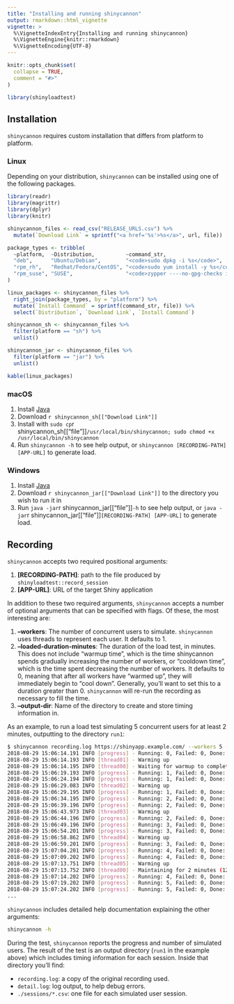 ```yaml
---
title: "Installing and running shinycannon"
output: rmarkdown::html_vignette
vignette: >
  %\VignetteIndexEntry{Installing and running shinycannon}
  %\VignetteEngine{knitr::rmarkdown}
  %\VignetteEncoding{UTF-8}
---
```


```r
knitr::opts_chunk$set(
  collapse = TRUE,
  comment = "#>"
)
```

```r
library(shinyloadtest)
```

## Installation

`shinycannon` requires custom installation that differs from platform to platform.

### Linux

Depending on your distribution, `shinycannon` can be installed using one of the following packages.

```r
library(readr)
library(magrittr)
library(dplyr)
library(knitr)

shinycannon_files <- read_csv("RELEASE_URLS.csv") %>%
  mutate(`Download Link` = sprintf("<a href='%s'>%s</a>", url, file))

package_types <- tribble(
  ~platform,  ~Distribution,          ~command_str,
  "deb",      "Ubuntu/Debian",        "<code>sudo dpkg -i %s</code>",
  "rpm_rh",   "Redhat/Fedora/CentOS", "<code>sudo yum install -y %s</code>",
  "rpm_suse", "SUSE",                 "<code>zypper ----no-gpg-checks install -y %s</code>"
)

linux_packages <- shinycannon_files %>%
  right_join(package_types, by = "platform") %>%
  mutate(`Install Command` = sprintf(command_str, file)) %>%
  select(`Distribution`, `Download Link`, `Install Command`)

shinycannon_sh <- shinycannon_files %>%
  filter(platform == "sh") %>%
  unlist()

shinycannon_jar <- shinycannon_files %>%
  filter(platform == "jar") %>%
  unlist()
```

```r
kable(linux_packages)
```

### macOS

1.  Install [Java](https://www.java.com/en/download/)
2.  Download `r shinycannon_sh[["Download Link"]]`
3.  Install with `sudo cp`r shinycannon_sh[["file"]]`/usr/local/bin/shinycannon; sudo chmod +x /usr/local/bin/shinycannon`
4.  Run `shinycannon -h` to see help output, or `shinycannon [RECORDING-PATH] [APP-URL]` to generate load.

### Windows

1.  Install [Java](https://www.java.com/en/download/)
2.  Download `r shinycannon_jar[["Download Link"]]` to the directory you wish to run it in
3.  Run `java -jar`r shinycannon_jar[["file"]]`-h` to see help output, or `java -jar`r shinycannon_jar[["file"]]`[RECORDING-PATH] [APP-URL]` to generate load.

## Recording

`shinycannon` accepts two required positional arguments:

1.  **[RECORDING-PATH]**: path to the file produced by `shinyloadtest::record_session`
2.  **[APP-URL]**: URL of the target Shiny application

In addition to these two required arguments, `shinycannon` accepts a number of optional arguments that can be specified with flags.
Of these, the most interesting are:

1.  **--workers**: The number of concurrent users to simulate. `shinycannon` uses threads to represent each user. It defaults to 1.
2.  **--loaded-duration-minutes**: The duration of the load test, in minutes. This does not include "warmup time", which is the time shinycannon spends gradually increasing the number of workers, or "cooldown time", which is the time spent decreasing the number of workers. It defaults to 0, meaning that after all workers have "warmed up", they will immediately begin to "cool down". Generally, you'll want to set this to a duration greater than 0. `shinycannon` will re-run the recording as necessary to fill the time.
3.  **--output-dir**: Name of the directory to create and store timing information in.

As an example, to run a load test simulating 5 concurrent users for at least 2 minutes, outputting to the directory `run1`:

``` .bash
$ shinycannon recording.log https://shinyapp.example.com/ --workers 5 --loaded-duration-minutes 2 --output-dir run1
2018-08-29 15:06:14.191 INFO [progress] - Running: 0, Failed: 0, Done: 0
2018-08-29 15:06:14.193 INFO [thread01] - Warming up
2018-08-29 15:06:14.195 INFO [thread00] - Waiting for warmup to complete
2018-08-29 15:06:19.193 INFO [progress] - Running: 1, Failed: 0, Done: 0
2018-08-29 15:06:24.194 INFO [progress] - Running: 1, Failed: 0, Done: 0
2018-08-29 15:06:29.083 INFO [thread02] - Warming up
2018-08-29 15:06:29.195 INFO [progress] - Running: 1, Failed: 0, Done: 0
2018-08-29 15:06:34.195 INFO [progress] - Running: 2, Failed: 0, Done: 0
2018-08-29 15:06:39.196 INFO [progress] - Running: 2, Failed: 0, Done: 0
2018-08-29 15:06:43.973 INFO [thread03] - Warming up
2018-08-29 15:06:44.196 INFO [progress] - Running: 2, Failed: 0, Done: 0
2018-08-29 15:06:49.196 INFO [progress] - Running: 3, Failed: 0, Done: 0
2018-08-29 15:06:54.201 INFO [progress] - Running: 3, Failed: 0, Done: 0
2018-08-29 15:06:58.862 INFO [thread04] - Warming up
2018-08-29 15:06:59.201 INFO [progress] - Running: 3, Failed: 0, Done: 0
2018-08-29 15:07:04.201 INFO [progress] - Running: 4, Failed: 0, Done: 0
2018-08-29 15:07:09.202 INFO [progress] - Running: 4, Failed: 0, Done: 0
2018-08-29 15:07:13.751 INFO [thread05] - Warming up
2018-08-29 15:07:13.752 INFO [thread00] - Maintaining for 2 minutes (120000 ms)
2018-08-29 15:07:14.202 INFO [progress] - Running: 4, Failed: 0, Done: 0
2018-08-29 15:07:19.202 INFO [progress] - Running: 5, Failed: 0, Done: 0
2018-08-29 15:07:24.202 INFO [progress] - Running: 5, Failed: 0, Done: 0
...
```

`shinycannon` includes detailed help documentation explaining the other arguments:

``` .bash
shinycannon -h
```

During the test, `shinycannon` reports the progress and number of simulated users.
The result of the test is an output directory (`run1` in the example above) which includes timing information for each session.
Inside that directory you'll find:

-   `recording.log`: a copy of the original recording used.
-   `detail.log`: log output, to help debug errors.
-   `./sessions/*.csv`: one file for each simulated user session.
